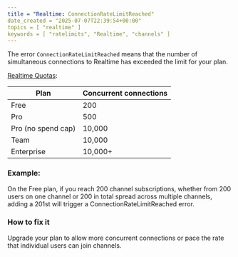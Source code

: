 ```yaml
---
title = "Realtime: ConnectionRateLimitReached"
date_created = "2025-07-07T22:39:54+00:00"
topics = [ "realtime" ]
keywords = [ "ratelimits", "Realtime", "channels" ]
---
```


The error `ConnectionRateLimitReached` means that the number of simultaneous connections to Realtime has exceeded the limit for your plan.

[Realtime Quotas](https://supabase.com/docs/guides/realtime/quotas):

| Plan                  | Concurrent connections |
|-----------------------|------------------------|
| Free                  | 200                    |
| Pro                   | 500                    |
| Pro (no spend cap)    | 10,000                 |
| Team                  | 10,000                 |
| Enterprise            | 10,000+                |


### Example:
On the Free plan, if you reach 200 channel subscriptions, whether from 200 users on one channel or 200 in total spread across multiple channels, adding a 201st will trigger a ConnectionRateLimitReached error.

### How to fix it

Upgrade your plan to allow more concurrent connections or pace the rate that individual users can join channels.
